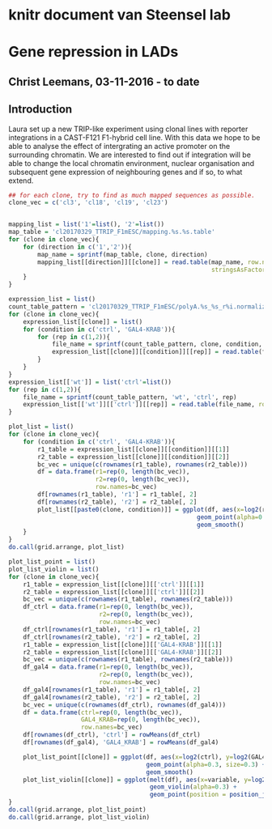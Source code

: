 # knitr document van Steensel lab

# Gene repression in LADs
## Christ Leemans, 03-11-2016 - to date

## Introduction
Laura set up a new TRIP-like experiment using clonal lines with reporter integrations in a CAST-F121 F1-hybrid cell line. With this data we hope to be able to analyse the effect of intergrating an active promoter on the surrounding chromatin. We are interested to find out if integration will be able to change the local chromatin environment, nuclear organisation and subsequent gene expression of neighbouring genes and if so, to what extend.

```r
## for each clone, try to find as much mapped sequences as possible.
clone_vec = c('cl3', 'cl18', 'cl19', 'cl23')


mapping_list = list('1'=list(), '2'=list())
map_table = 'cl20170329_TTRIP_F1mESC/mapping.%s.%s.table'
for (clone in clone_vec){
    for (direction in c('1','2')){
        map_name = sprintf(map_table, clone, direction)
        mapping_list[[direction]][[clone]] = read.table(map_name, row.names=1, header=T,
                                                        stringsAsFactors=T)
    }
}

expression_list = list()
count_table_pattern = 'cl20170329_TTRIP_F1mESC/polyA.%s_%s_r%i.normalized'
for (clone in clone_vec){
    expression_list[[clone]] = list()
    for (condition in c('ctrl', 'GAL4-KRAB')){
        for (rep in c(1,2)){
            file_name = sprintf(count_table_pattern, clone, condition, rep)
            expression_list[[clone]][[condition]][[rep]] = read.table(file_name, row.names=1)
        }        
    }
}
expression_list[['wt']] = list('ctrl'=list())
for (rep in c(1,2)){
    file_name = sprintf(count_table_pattern, 'wt', 'ctrl', rep)
    expression_list[['wt']][['ctrl']][[rep]] = read.table(file_name, row.names=1)
}

plot_list = list()
for (clone in clone_vec){
    for (condition in c('ctrl', 'GAL4-KRAB')){
        r1_table = expression_list[[clone]][[condition]][[1]]
        r2_table = expression_list[[clone]][[condition]][[2]]
        bc_vec = unique(c(rownames(r1_table), rownames(r2_table)))
        df = data.frame(r1=rep(0, length(bc_vec)),
                        r2=rep(0, length(bc_vec)),
                        row.names=bc_vec)
        df[rownames(r1_table), 'r1'] = r1_table[, 2]
        df[rownames(r2_table), 'r2'] = r2_table[, 2]
        plot_list[[paste0(clone, condition)]] = ggplot(df, aes(x=log2(r1), y=log2(r2))) +
                                                    geom_point(alpha=0.5, size=0.3) +
                                                    geom_smooth()
    }
}
do.call(grid.arrange, plot_list)

plot_list_point = list()
plot_list_violin = list()
for (clone in clone_vec){
    r1_table = expression_list[[clone]][['ctrl']][[1]]
    r2_table = expression_list[[clone]][['ctrl']][[2]]
    bc_vec = unique(c(rownames(r1_table), rownames(r2_table)))
    df_ctrl = data.frame(r1=rep(0, length(bc_vec)),
                         r2=rep(0, length(bc_vec)),
                         row.names=bc_vec)
    df_ctrl[rownames(r1_table), 'r1'] = r1_table[, 2]
    df_ctrl[rownames(r2_table), 'r2'] = r2_table[, 2]
    r1_table = expression_list[[clone]][['GAL4-KRAB']][[1]]
    r2_table = expression_list[[clone]][['GAL4-KRAB']][[2]]
    bc_vec = unique(c(rownames(r1_table), rownames(r2_table)))
    df_gal4 = data.frame(r1=rep(0, length(bc_vec)),
                         r2=rep(0, length(bc_vec)),
                         row.names=bc_vec)
    df_gal4[rownames(r1_table), 'r1'] = r1_table[, 2]
    df_gal4[rownames(r2_table), 'r2'] = r2_table[, 2]
    bc_vec = unique(c(rownames(df_ctrl), rownames(df_gal4)))
    df = data.frame(ctrl=rep(0, length(bc_vec)),
                    GAL4_KRAB=rep(0, length(bc_vec)),
                    row.names=bc_vec)
    df[rownames(df_ctrl), 'ctrl'] = rowMeans(df_ctrl)
    df[rownames(df_gal4), 'GAL4_KRAB'] = rowMeans(df_gal4)

    plot_list_point[[clone]] = ggplot(df, aes(x=log2(ctrl), y=log2(GAL4_KRAB))) +
                                      geom_point(alpha=0.3, size=0.3) +
                                      geom_smooth()
    plot_list_violin[[clone]] = ggplot(melt(df), aes(x=variable, y=log2(value), color=variable)) +
                                       geom_violin(alpha=0.3) + 
                                       geom_point(position = position_jitter(width=0.5), alpha=0.3, size=0.3)
}
do.call(grid.arrange, plot_list_point)
do.call(grid.arrange, plot_list_violin)
```